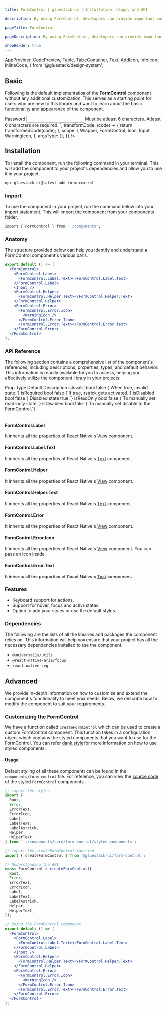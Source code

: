 ```yaml
---
title: FormControl | gluestack-ui | Installation, Usage, and API

description: By using FormControl, developers can provide important context to form elements. This context can include whether the element is invalid, disabled, or required.

pageTitle: FormControl

pageDescription: By using FormControl, developers can provide important context to form elements. This context can include whether the element is invalid, disabled, or required.

showHeader: true
---
```



<Meta title="components/Forms/FormControl" />

  AppProvider,
  CodePreview,
  Table,
  TableContainer,
  Text,
  AddIcon,
  InfoIcon,
  InlineCode,
} from '@gluestack/design-system';


## Basic

Following is the default implementation of the **FormControl** component without any additional customization. This serves as a starting point for users who are new to this library and want to learn about the basic functionality and appearance of the component.

<AppProvider>
  <CodePreview
    showComponentRenderer={true}
    showArgsController={false}
    metaData={{
      code: `
      <FormControl>
        <FormControl.Label>
          <FormControl.Label.Text>Password</FormControl.Label.Text>
        </FormControl.Label>
        <Input>
          <Input.Input
            type="password"
            defaultValue="12345"
            placeholder="password"
          />
        </Input>
        <FormControl.Helper>
          <FormControl.Helper.Text>
            Must be atleast 6 characters.
          </FormControl.Helper.Text>
        </FormControl.Helper>
        <FormControl.Error>
          <FormControl.Error.Icon>
            <Icon
              as={WarningIcon}
              sx={{ color: '$red500', height: '$3', width: '$3' }}
            />
          </FormControl.Error.Icon>
          <FormControl.Error.Text>
            Atleast 6 characters are required.
          </FormControl.Error.Text>
        </FormControl.Error>
      </FormControl>
`,
      transformCode: (code) => {
        return transformedCode(code);
      },
      scope: {
        Wrapper,
        FormControl,
        Icon,
        Input,
        WarningIcon,
      },
      argsType: {},
    }}
  />
</AppProvider>

## Installation

To install the component, run the following command in your terminal. This will add the component to your project's dependencies and allow you to use it in your project.

```bash
npx gluestack-ui@latest add form-control
```

### Import

To use the component in your project, run the command below into your import statement. This will import the component from your components folder.

```bash
import { FormControl } from './components';
```

### Anatomy

The structure provided below can help you identify and understand a FormControl component's various parts.

```jsx
export default () => (
  <FormControl>
    <FormControl.Label>
      <FormControl.Label.Text></FormControl.Label.Text>
    </FormControl.Label>
    <Input />
    <FormControl.Helper>
      <FormControl.Helper.Text></FormControl.Helper.Text>
    </FormControl.Helper>
    <FormControl.Error>
      <FormControl.Error.Icon>
        <WarningIcon />
      </FormControl.Error.Icon>
      <FormControl.Error.Text></FormControl.Error.Text>
    </FormControl.Error>
  </FormControl>
);
```

### API Reference

The following section contains a comprehensive list of the component's references, including descriptions, properties, types, and default behavior. This information is readily available for you to access, helping you effectively utilize the component library in your projects.

<AppProvider>
  <TableContainer>
    <Table>
      <Table.THead>
        <Table.TR>
          <Table.TH>
            <Table.TText>Prop</Table.TText>
          </Table.TH>
          <Table.TH>
            <Table.TText>Type</Table.TText>
          </Table.TH>
          <Table.TH>
            <Table.TText>Default</Table.TText>
          </Table.TH>
          <Table.TH>
            <Table.TText>Description</Table.TText>
          </Table.TH>
        </Table.TR>
      </Table.THead>
      <Table.TBody>
        <Table.TR>
          <Table.TD>
            <Table.TText>
              <InlineCode>isInvalid</InlineCode>
            </Table.TText>
          </Table.TD>
          <Table.TD>
            <Table.TText>bool</Table.TText>
          </Table.TD>
          <Table.TD>
            <Table.TText>false</Table.TText>
          </Table.TD>
          <Table.TD>
            <Table.TText>{`When true, invalid state.`}</Table.TText>
          </Table.TD>
        </Table.TR>
        <Table.TR>
          <Table.TD>
            <Table.TText>
              <InlineCode>isRequired</InlineCode>
            </Table.TText>
          </Table.TD>
          <Table.TD>
            <Table.TText>bool</Table.TText>
          </Table.TD>
          <Table.TD>
            <Table.TText>false</Table.TText>
          </Table.TD>
          <Table.TD>
            <Table.TText>{`If true, astrick gets activated.`}</Table.TText>
          </Table.TD>
        </Table.TR>
        <Table.TR>
          <Table.TD>
            <Table.TText>
              <InlineCode>isDisabled</InlineCode>
            </Table.TText>
          </Table.TD>
          <Table.TD>
            <Table.TText>bool</Table.TText>
          </Table.TD>
          <Table.TD>
            <Table.TText>false</Table.TText>
          </Table.TD>
          <Table.TD>
            <Table.TText>{`Disabled state true.`}</Table.TText>
          </Table.TD>
        </Table.TR>
        <Table.TR>
          <Table.TD>
            <Table.TText>
              <InlineCode>isReadOnly</InlineCode>
            </Table.TText>
          </Table.TD>
          <Table.TD>
            <Table.TText>bool</Table.TText>
          </Table.TD>
          <Table.TD>
            <Table.TText>false</Table.TText>
          </Table.TD>
          <Table.TD>
            <Table.TText>{`To manually set read-only state.`}</Table.TText>
          </Table.TD>
        </Table.TR>
        <Table.TR>
          <Table.TD>
            <Table.TText>
              <InlineCode>isDisabled</InlineCode>
            </Table.TText>
          </Table.TD>
          <Table.TD>
            <Table.TText>bool</Table.TText>
          </Table.TD>
          <Table.TD>
            <Table.TText>false</Table.TText>
          </Table.TD>
          <Table.TD>
            <Table.TText>{`To manually set disable to the FormControl.`}</Table.TText>
          </Table.TD>
        </Table.TR>
      </Table.TBody>
    </Table>
  </TableContainer>
</AppProvider>

#### FormControl.Label

It inherits all the properties of React Native's [View](https://reactnative.dev/docs/view#props) component.

#### FormControl.Label.Text

It inherits all the properties of React Native's [Text](https://reactnative.dev/docs/text#props) component.

#### FormControl.Helper

It inherits all the properties of React Native's [View](https://reactnative.dev/docs/view#props) component.

#### FormControl.Helper.Text

It inherits all the properties of React Native's [Text](https://reactnative.dev/docs/text#props) component.

#### FormControl.Error

It inherits all the properties of React Native's [View](https://reactnative.dev/docs/view#props) component.

#### FormControl.Error.Icon

It inherits all the properties of React Native's [View](https://reactnative.dev/docs/view#props) component.
You can pass an icon inside.

#### FormControl.Error.Text

It inherits all the properties of React Native's [Text](https://reactnative.dev/docs/text#props) component.

### Features

- Keyboard support for actions.
- Support for hover, focus and active states.
- Option to add your styles or use the default styles.

### Dependencies

The following are the lists of all the libraries and packages the component relies on. This information will help you ensure that your project has all the necessary dependencies installed to use the component.

- `@universa11y/utils`
- `@react-native-aria/focus`
- `react-native-svg`

## Advanced

We provide in-depth information on how to customize and extend the component's functionality to meet your needs. Below, we describe how to modify the component to suit your requirements.

### Customizing the FormControl

We have a function called `createFormControl` which can be used to create a custom FormControl component. This function takes in a configuration object which contains the styled components that you want to use for the FormControl. You can refer [dank.style](https://dank.style/) for more information on how to use styled components.

#### Usage

Default styling of all these components can be found in the `components/form-control` file. For reference, you can view the [source code](https://github.com/gluestack/gluestack-ui/blob/development/example/storybook/src/ui-components/FormControl/index.tsx) of the styled `FormControl` components.

```jsx
// import the styles
import {
  Root,
  Error,
  ErrorText,
  ErrorIcon,
  Label,
  LabelText,
  LabelAstrick,
  Helper,
  HelperText,
} from '../components/core/form-control/styled-components';

// import the createFormControl function
import { createFormControl } from '@gluestack-ui/form-control';

// Understanding the API
const FormControl = createFormControl({
  Root,
  Error,
  ErrorText,
  ErrorIcon,
  Label,
  LabelText,
  LabelAstrick,
  Helper,
  HelperText,
});

// Using the FormControl component
export default () => (
  <FormControl>
    <FormControl.Label>
      <FormControl.Label.Text></FormControl.Label.Text>
    </FormControl.Label>
    <Input />
    <FormControl.Helper>
      <FormControl.Helper.Text></FormControl.Helper.Text>
    </FormControl.Helper>
    <FormControl.Error>
      <FormControl.Error.Icon>
        <WarningIcon />
      </FormControl.Error.Icon>
      <FormControl.Error.Text></FormControl.Error.Text>
    </FormControl.Error>
  </FormControl>
);
```
